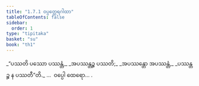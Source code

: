 ```yaml
---
title: "1.7.1 ဝပ္ပတ္ထေရဂါထာ"
tableOfContents: false
sidebar:
  order: 1
type: "tipitaka"
basket: "su"
book: "th1"
---
```



<DynamicBreadcrumb />

<Division number="61" book="th1" e="ch" v="19" p="233">

<Paragraph number="139" type="verses" book="th1">
_“ပဿတိ ပဿော ပဿန္တံ,_  
_အပဿန္တဉ္စ ပဿတိ;_  
_အပဿန္တော အပဿန္တံ,_  
_ပဿန္တဉ္စ န ပဿတီ”တိ._  


</Paragraph>
</Division>

<Paragraph number="140" type="center" book="th1">
…  ဝပ္ပေါ ထေရော… .
</Paragraph>